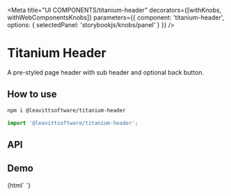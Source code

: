 

<Meta
  title="UI COMPONENTS/titanium-header"
  decorators={[withKnobs, withWebComponentsKnobs]}
  parameters={{ component: 'titanium-header', options: { selectedPanel: 'storybookjs/knobs/panel' } }}
/>

# Titanium Header

A pre-styled page header with sub header and optional back button.

## How to use

```bash
npm i @leavittsoftware/titanium-header
```

```js
import '@leavittsoftware/titanium-header';
```

## API

<Props of="titanium-header" />

## Demo

<Preview withToolbar>
  <Story name="Docs">{html` <titanium-header header="Cute kittens" subHeader="These are my cute kittens"></titanium-header> `}</Story>
</Preview>
